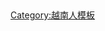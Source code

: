 {{Navbox
| name       = 阮福映
| state      = {{{state|}}}
| title      = [[阮福映]]
| bodyclass  = hlist
| titlestyle = background:#FFC569;
| groupstyle = background:#FFC569;

| image = [[File:Emperor Gia Long.jpg|90px]]

| group1 = 事件
| list1  =
* [[西山朝|西山起義]]

| group2 = 后宮
| list2  =
* [[宋氏蘭]]
* [[陳氏璫]]
* [[黎氏玉評]]

| group3 = 家族
| list3  =
* [[明命帝]]
* [[阮福景]]
* [[阮福濶]]
* [[阮福㫻]]
* [[阮福昊 (宣王)|阮福昊]]
* [[阮福淳]]
* [[阮福暘]]
* [[阮福暤]]
* [[阮福晍]]
* [[阮福旻]]
* [[阮福晪 (通化郡王)|阮福晪]]
* [[阮福暉]]
* [[阮福會]]

| group4 = 相關建築
| list4  =
* {{link-en|柴棍城堡|Citadel of Saigon}}
* [[顺化皇城|順化皇城]]
* [[国子监 (顺化)|順化國子監]]
* [[天授陵]]
* [[永濟河]]

| group5 = 法國援助
| list5  =
* {{link-en|法國對阮福映的援助|French assistance to Nguyễn Ánh}}
* [[百多祿]]
* [[讓-巴蒂斯特·沙依諾|沙依諾（阮文勝）]]
* [[菲利普·瓦尼埃|瓦尼埃（阮文震）]]
* [[讓-馬里·達約|達約（阮文智）]]
* [[奧利維耶·德·皮曼紐爾|皮曼紐爾（阮文信）]]
* [[戴福桑|戴福桑（黎文棱）]]
* [[西奧多·勒布朗|勒布朗]]
* [[洛朗·安德烈·巴里西|巴里西]]
* [[讓·馬里·德斯皮奧|德斯皮奧]]

| group6 = 暹羅介入
| list6  =
* [[瀝涔吹蔑之戰]]
* [[柬埔寨之亂 (1811年-1812年)|柬埔寨之亂]]
* [[拉瑪一世]]
* [[瑪哈·素拉辛哈那|素拉辛哈那]]
* [[公摩鑾·貼帕里拉|昭華丹]]
* [[昭披耶·阿派普貝]]
* [[召華塔拉哈 (波)]]
* [[因塔翁]]

| group7 = 文武百官
| list7  =
* [[鄧陳常]]
* [[阮文誠]]
* [[武性|武宗性]]
* [[吳從周 (越南)|吳從周]]
* [[朱文接]]
* [[武彝巍]]
* [[杜清仁]]
* [[阮文張]]
* [[阮文仁]]
* [[阮黃德]]
* [[張進寶 (阮朝)|張進寶]]
* [[黎文悅]]
* -{[[范文仁]]}-
* [[黎文勻]]
* [[阮文瑞]]
* [[鄭懷德]]
* [[黎光定]]
* [[吳仁靜]]
* [[阮德川]]
* [[宋福溪]]
* [[阮文敏]]
* [[杜文祐]]
* [[枚德議]]
* [[張登桂]]
* [[宋福匡]]
* [[宋福樑]]
* [[宋福添]]
* [[陳興達]]
* [[范登興]]
* [[黎福晪]]
* [[阮有瑞]]
* [[宋福信]]
* [[胡文璘]]
* [[楊公澄]]
* [[阮文弘]]
* [[張福穎]]
* [[阮太元]]
* [[阮文廉]]
* [[阮文威]]
* [[阮文閑]]
* [[阮文存]]
* [[鄚子泩]]
* [[何喜文]]
* [[梁文英]]
* [[周遠權]]
* [[黃忠仝]]
* [[張公引]]
* [[黃明慶]]
* [[黎質|黎宗質]]
* [[劉福祥 (越南)|劉福祥]]
* [[黎文清]]
* [[阮文謙]]
* -{[[范文登]]}-
* [[溫利·馬盧（Vinhly Malu，榮麻離）|溫利·馬盧（榮麻離）]]

}}<noinclude>
<br />{{collapsible option}}

[[Category:越南人模板]]
</noinclude>